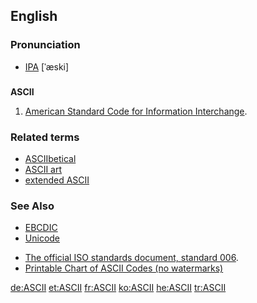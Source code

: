 ==English==
===Pronunciation===
* [[IPA]] [ˈæski]

==={{acronym}}===
'''ASCII'''

# {{computing}} [[American Standard Code for Information Interchange]].

===Related terms===
*[[ASCIIbetical]]
*[[ASCII art]]
*[[extended ASCII]]

===See Also===
*[[EBCDIC]]
*[[Unicode]]

*[http://www.itscj.ipsj.or.jp/ISO-IR/006.pdf The official ISO standards document, standard 006].
*[http://www.asciilist.com/ Printable Chart of ASCII Codes (no watermarks)]

[[de:ASCII]]
[[et:ASCII]]
[[fr:ASCII]]
[[ko:ASCII]]
[[he:ASCII]]
[[tr:ASCII]]